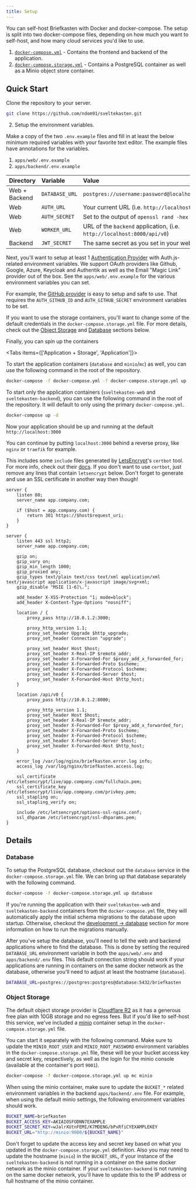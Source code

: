 ```yaml
---
title: Setup
---
```


You can self-host Briefkasten with Docker and docker-compose. The setup is split into two docker-compose files, depending on how much you want to self-host, and how many cloud services you'd like to use.

1. [`docker-compose.yml`](https://github.com/ndom91/sveltekasten/blob/main/docker-compose.yml) - Contains the frontend and backend of the application.
2. [`docker-compose.storage.yml`](https://github.com/ndom91/sveltekasten/blob/main/docker-compose.storage.yml) - Contains a PostgreSQL container as well as a Minio object store container.

## Quick Start

<Steps>
<Step>

Clone the repository to your server.

```bash
git clone https://github.com/ndom91/sveltekasten.git
```

</Step>
<Step>

2. Setup the environment variables.

Make a copy of the two `.env.example` files and fill in at least the below minimum required variables with your favorite text editor. The example files have annotations for the variables.

1. `apps/web/.env.example`
2. `apps/backend/.env.example`

| Directory     | Variable       | Value                                                                   |
| :------------ | :------------- | :---------------------------------------------------------------------- |
| Web + Backend | `DATABASE_URL` | `postgres://username:password@localhost:5432/postgres`                  |
| Web           | `AUTH_URL`     | Your current URL (i.e. `http://localhost:3000`)                         |
| Web           | `AUTH_SECRET`  | Set to the output of `openssl rand -hex 33`                             |
| Web           | `WORKER_URL`   | URL of the `backend` application, (i.e. `http://localhost:8000/api/v0`) |
| Backend       | `JWT_SECRET`   | The same secret as you set in your web's `AUTH_SECRET`                  |

Next, you'll want to setup at least 1 [Authentication Provider](https://authjs.dev) with Auth.js-related environment variables. We support OAuth providers like Github, Google, Azure, Keycloak and Authentik as well as the Email "Magic Link" provider out of the box. See the `apps/web/.env.example` for the various environment variables you can set.

For example, the [GitHub provider](https://authjs-nextra-docs.vercel.app/getting-started/providers/github) is easy to setup and safe to use. That requires the `AUTH_GITHUB_ID` and `AUTH_GITHUB_SECRET` environment variables to be set.

</Step>
<Step>

If you want to use the storage containers, you'll want to change some of the default credentials in the `docker-compose.storage.yml` file. For more details, check out the [Object Storage](#object-storage) and [Database](#database) sections below.

</Step>
<Step>

Finally, you can spin up the containers

<Tabs items={['Application + Storage', 'Application']}>
  <Tab value="Application + Storage">

To start the application containers (`database` and `minio`/`mc`) as well, you can use the following command in the root of the repository.

```bash
docker-compose -f docker-compose.yml -f docker-compose.storage.yml up -d
```

  </Tab>
  <Tab value="Application">

To start only the application containers (`sveltekasten-web` and `sveltekasten-backend`), you can use the following command in the root of the repository. It will default to only using the primary `docker-compose.yml`.

```bash
docker-compose up -d
```

  </Tab>
</Tabs>

</Step>
<Step>

Now your application should be up and running at the default `http://localhost:3000`

You can continue by putting `localhost:3000` behind a reverse proxy, like `nginx` or `traefik` for example.

<Accordions>
<Accordion title="Example nginx config">

This includes some `include` files generated by [LetsEncrypt](https://letsencrypt.org)&apos;s `certbot` tool. For more info, check out their [docs](https://certbot.eff.org). If you don&apos;t want to use `certbot`, just remove any lines that contain `letsencrypt` below. Don&apos;t forget to generate and use an SSL certificate in another way then though!

```nginx title="briefkasten.conf"
server {
    listen 80;
    server_name app.company.com;

    if ($host = app.company.com) {
        return 301 https://$host$request_uri;
    }
}

server {
    listen 443 ssl http2;
    server_name app.company.com;

    gzip on;
    gzip_vary on;
    gzip_min_length 1000;
    gzip_proxied any;
    gzip_types text/plain text/css text/xml application/xml text/javascript application/x-javascript image/svg+xml;
    gzip_disable "MSIE [1-6]\.";

    add_header X-XSS-Protection "1; mode=block";
    add_header X-Content-Type-Options "nosniff";

    location / {
        proxy_pass http://10.0.1.2:3000;

        proxy_http_version 1.1;
        proxy_set_header Upgrade $http_upgrade;
        proxy_set_header Connection "upgrade";

        proxy_set_header Host $host;
        proxy_set_header X-Real-IP $remote_addr;
        proxy_set_header X-Forwarded-For $proxy_add_x_forwarded_for;
        proxy_set_header X-Forwarded-Proto $scheme;
        proxy_set_header X-Forwarded-Protocol $scheme;
        proxy_set_header X-Forwarded-Server $host;
        proxy_set_header X-Forwarded-Host $http_host;
    }

    location /api/v0 {
        proxy_pass http://10.0.1.2:8000;

        proxy_http_version 1.1;
        proxy_set_header Host $host;
        proxy_set_header X-Real-IP $remote_addr;
        proxy_set_header X-Forwarded-For $proxy_add_x_forwarded_for;
        proxy_set_header X-Forwarded-Proto $scheme;
        proxy_set_header X-Forwarded-Protocol $scheme;
        proxy_set_header X-Forwarded-Server $host;
        proxy_set_header X-Forwarded-Host $http_host;
    }

    error_log /var/log/nginx/briefkasten.error.log info;
    access_log /var/log/nginx/briefkasten.access.log;

    ssl_certificate /etc/letsencrypt/live/app.company.com/fullchain.pem;
    ssl_certificate_key /etc/letsencrypt/live/app.company.com/privkey.pem;
    ssl_stapling on;
    ssl_stapling_verify on;

    include /etc/letsencrypt/options-ssl-nginx.conf;
    ssl_dhparam /etc/letsencrypt/ssl-dhparams.pem;
}
```

</Accordion>
</Accordions>

</Step>
</Steps>

## Details

### Database

To setup the PostgreSQL database, checkout out the `database` service in the `docker-compose.storage.yml` file. We can bring up that database separately with the following command.

```bash
docker-compose -f docker-compose.storage.yml up database
```

If you're running the application with their `sveltekasten-web` and `sveltekasten-backend` containers from the `docker-compose.yml` file, they will automatically apply the initial schema migrations to the database upon startup. Otherwise, checkout the [development -> database](/docs/development#database) section for more information on how to run the migrations manually.

After you've setup the database, you'll need to tell the web and backend applications where to find the database. This is done by setting the required `DATABASE_URL` environment variable in both the `apps/web/.env` and `apps/backend/.env` files. This default connection string should work if your applications are running in containers on the same docker network as the database, otherwise you&apos;ll need to adjust at least the hostname (`database`).

```bash title="/apps/web/.env"
DATABASE_URL=postgres://postgres:postgres@database:5432/briefkasten
```

### Object Storage

The default object storage provider is [Cloudflare R2](https://www.cloudflare.com/developer-platform/r2/) as it has a generous free plan with 10GB storage and no egress fees. But if you'd like to self-host this service, we&apos;ve included a [minio](https://min.io) container setup in the `docker-compose.storage.yml` file.

You can start it separately with the following command. Make sure to update the `MINIO_ROOT_USER` and `MINIO_ROOT_PASSWORD` environment variables in the `docker-compose.storage.yml` file, these will be your bucket access key and secret key, respectively, as well as the login for the minio console (available at the container&apos;s port `9001`).

```bash
docker-compose -f docker-compose.storage.yml up mc minio
```

When using the minio container, make sure to update the `BUCKET_*` related environment variables in the backend `apps/backend/.env` file. For example, when using the default minio settings, the following environment variables should work.

```bash title="/apps/backend/.env"
BUCKET_NAME=briefkasten
BUCKET_ACCESS_KEY=AKIAIOSFODNN7EXAMPLE
BUCKET_SECRET_KEY=wJalrXUtnFEMI/K7MDENG/bPxRfiCYEXAMPLEKEY
BUCKET_URL="http://minio:9000/${BUCKET_NAME}"
```

Don&apos;t forget to update the access key and secret key based on what you updated in the `docker-compose.storage.yml` definition. Also you may need to update the hostname (`minio`) in the `BUCKET_URL`, if your instance of the `sveltekasten-backend` is not running in a container on the same docker network as the minio container. If your `sveltekasten-backend` is not running on the same docker network, you'll have to update this to the IP address or full hostname of the minio container.
